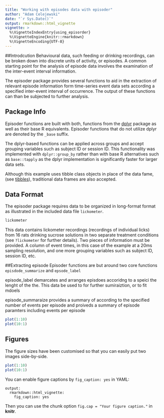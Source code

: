 ```yaml
---
title: "Working with episodes data with episoder"
author: "Adam Celejewski"
date: "`r Sys.Date()`"
output: rmarkdown::html_vignette
vignette: >
  %\VignetteIndexEntry{using_episorder}
  %\VignetteEngine{knitr::rmarkdown}
  %\VignetteEncoding{UTF-8}
---
```


##Introdcution
Behavioural data, such feeding or drinking recordings, can be broken down into discrete units of activity, or episodes. A common starting point for the analysis of episode data involves the examination of the inter-event interval information.

The episoder package provides several functions to aid in the extraction of relevant episode information form time-series event data sets according a specified inter-event interval of occurrence. The output of these functions can than be subjected to further analysis.


## Package Info

Episoder functions are built with both, functions from the [dplyr](https://cran.r-project.org/web/packages/dplyr/index.html)
 package  as well as their base R equivalents. Episoder functions that do not utilize dplyr are denoted by the `_base` suffix.

The dplyr-based functions can be applied across groups and  accept grouping variables such as subject ID or session ID. This functionality was implemented with `dplyr::group_by`   rather than with base R alternatives such as `base::tapply` as the dplyr implementation is significantly faster for larger data sets.

Although this example uses tibble class objects in place of the data fame, (see [tibbles](https://cran.r-project.org/web/packages/tibble/vignettes/tibble.html)), traditional data frames are also accepted. 


## Data Format

The episoder package requires data to be organized in long-format format as illustrated in the included data file `lickometer`.

```r
lickometer
```

This data contains lickometer recordings (recordings of individual licks) from 16 rats drinking sucrose solutions in two separate treatment conditions (see `?lickometer` for further details). Two pieces of information must be provided. A column of event times, in this case of the example at a 20ms sampling resolution, and one more grouping variables such as subject ID, session ID, etc.



##Extracting episode 
Episoder functions are but around two core functions `episdode_summarize` and `epsode_label`


episode_label demarcates and arranges episdoes accoridng to a speici
the lenght of the the. This data be used to for further sumiraiztion, or to fit mdoels

episode_summaraize provides a summary of according to the specified number of events per episode and proiveds a summary of episode paramters including events per episode 

```r
plot(1:10)
plot(10:1)
```




## Figures

The figure sizes have been customised so that you can easily put two images side-by-side. 

```r
plot(1:10)
plot(10:1)
```

You can enable figure captions by `fig_caption: yes` in YAML:

    output:
      rmarkdown::html_vignette:
        fig_caption: yes

Then you can use the chunk option `fig.cap = "Your figure caption."` in **knitr**.
